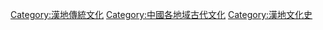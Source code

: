 [[Category:漢地傳統文化|Category:漢地傳統文化]]
[[Category:中國各地域古代文化|Category:中國各地域古代文化]]
[[Category:漢地文化史|Category:漢地文化史]]